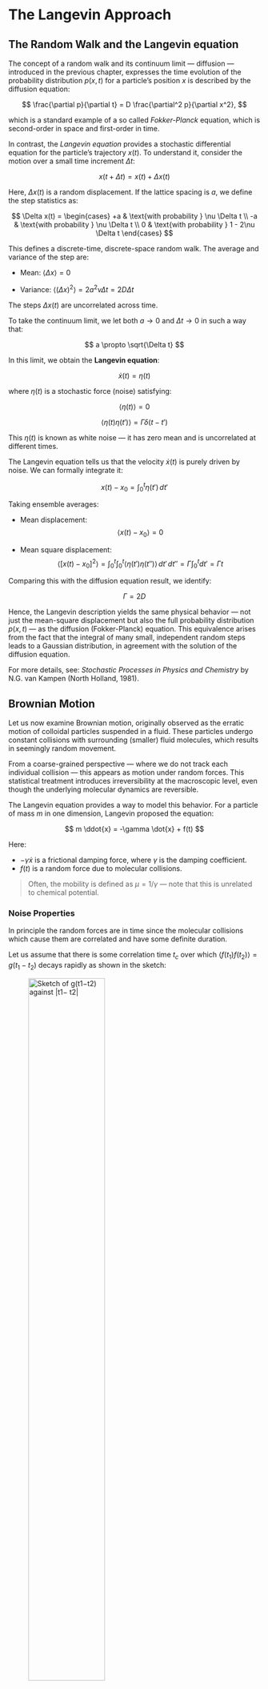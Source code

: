 # The Langevin Approach

## The Random Walk and the Langevin equation

The concept of a random walk and its continuum limit — diffusion — introduced in the previous chapter, expresses the time evolution of the probability distribution $p(x, t)$ for a particle's position $x$ is described by the diffusion equation:

$$
\frac{\partial p}{\partial t} = D \frac{\partial^2 p}{\partial x^2},
$$

which is a standard example of a so called *Fokker-Planck* equation, which is second-order in space and first-order in time.

In contrast, the *Langevin equation* provides a stochastic differential equation for the particle’s trajectory $x(t)$. 
To understand it, consider the motion over a small time increment $\Delta t$:

$$
x(t + \Delta t) = x(t) + \Delta x(t)
$$

Here, $\Delta x(t)$ is a random displacement. If the lattice spacing is $a$, we define the step statistics as:

$$
\Delta x(t) = 
\begin{cases}
+a & \text{with probability } \nu \Delta t \\
-a & \text{with probability } \nu \Delta t \\
0 & \text{with probability } 1 - 2\nu \Delta t
\end{cases}
$$

This defines a discrete-time, discrete-space random walk. The average and variance of the step are:

* Mean: $\langle \Delta x \rangle = 0$

* Variance: $\langle (\Delta x)^2 \rangle = 2 a^2 \nu \Delta t = 2D \Delta t$

The steps $\Delta x(t)$ are uncorrelated across time.

To take the continuum limit, we let both $a \to 0$ and $\Delta t \to 0$ in such a way that:

$$
a \propto \sqrt{\Delta t}
$$

In this limit, we obtain the **Langevin equation**:

$$
\dot{x}(t) = \eta(t)
$$

where $\eta(t)$ is a stochastic force (noise) satisfying:

$$
\langle \eta(t) \rangle = 0
$$

$$
\langle \eta(t) \eta(t') \rangle = \Gamma \delta(t - t')
$$

This $\eta(t)$ is known as white noise — it has zero mean and is uncorrelated at different times.

The Langevin equation tells us that the velocity $\dot{x}(t)$ is purely driven by noise. We can formally integrate it:

$$
x(t) - x_0 = \int_0^t \eta(t')\, dt'
$$

Taking ensemble averages:

* Mean displacement:
  $$
  \langle x(t) - x_0 \rangle = 0
  $$

* Mean square displacement:
  $$
  \langle [x(t) - x_0]^2 \rangle = \int_0^t \int_0^t \langle \eta(t') \eta(t'') \rangle\, dt'\, dt'' = \Gamma \int_0^t dt' = \Gamma t
  $$

Comparing this with the diffusion equation result, we identify:

$$
\Gamma = 2D
$$

Hence, the Langevin description yields the same physical behavior — not just the mean-square displacement but also the full probability distribution $p(x, t)$ — as the diffusion (Fokker-Planck) equation. This equivalence arises from the fact that the integral of many small, independent random steps leads to a Gaussian distribution, in agreement with the solution of the diffusion equation.

For more details, see: *Stochastic Processes in Physics and Chemistry* by N.G. van Kampen (North Holland, 1981).

## Brownian Motion

Let us now examine Brownian motion, originally observed as the erratic motion of colloidal particles suspended in a fluid. These particles undergo constant collisions with surrounding (smaller) fluid molecules, which results in seemingly random movement.

From a coarse-grained perspective — where we do not track each individual collision — this appears as motion under random forces. This statistical treatment introduces irreversibility at the macroscopic level, even though the underlying molecular dynamics are reversible.

The Langevin equation provides a way to model this behavior. For a particle of mass $m$ in one dimension, Langevin proposed the equation:

$$
m \ddot{x} = -\gamma \dot{x} + f(t)
$$

Here:

* $-\gamma \dot{x}$ is a frictional damping force, where $\gamma$ is the damping coefficient.
* $f(t)$ is a random force due to molecular collisions.

> Often, the mobility is defined as $\mu = 1/\gamma$ — note that this is unrelated to chemical potential.


### Noise Properties

In principle the random forces are \textit{correlated} in time since the molecular collisions which cause them are correlated and have some definite duration. 


Let us assume that there is some correlation time $t_c$ over which $\langle f(t_1) f(t_2) \rangle = g(t_1 - t_2)$ decays rapidly as shown in the sketch:

![Sketch of $g(t1−t2)$ against $|t1− t2|$](Figs/autocorrelate.png){#fig-autocorrelate
width=60%} 

Then as long as we consider timescales $\gg t_c$ we can safely replace $g(t_1 - t_2)$ by a delta function. Thus  we can approximate the noise by

$$
\langle f(t) \rangle = 0
$$

$$
\langle f(t_1) f(t_2) \rangle = \Gamma \delta(t_1 - t_2)
$$

Such uncorrelated noise is known as "white noise".

### Solving the Langevin Equation (Velocity)

Let’s set $m = 1$ for simplicity and solve the equation:

$$
\dot{v} + \gamma v = f(t)
$$

We apply an integrating factor:

$$
\frac{d}{dt} \left[ v e^{\gamma t} \right] = e^{\gamma t} f(t)
$$

Integrating both sides:

$$
v(t) = v_0 e^{-\gamma t} + \int_0^t e^{-\gamma (t - t')} f(t')\, dt'
$$

Taking the average:

$$
\langle v(t) \rangle = v_0 e^{-\gamma t}
$$

Thus:

* At short times: ($\gamma t \ll 1$): $\langle v \rangle \approx v_0$ ie. friction is negligible.
* At long times: ($\gamma t \gg 1$): $\langle v \rangle \to 0$ ie. the system loses memory of the initial velocity.


### Mean-Square Velocity

We now compute:

$$
\langle v(t)^2 \rangle = v_0^2 e^{-2\gamma t} + \Gamma \int_0^t e^{-2\gamma (t - t')} dt' = v_0^2 e^{-2\gamma t} + \frac{\Gamma}{2\gamma} \left(1 - e^{-2\gamma t} \right)
$$

Implying that at

* Short times: $\langle v^2 \rangle \approx v_0^2$
* Long times: $\langle v^2 \rangle \to \Gamma / (2\gamma)$

At equilibrium, the equipartition theorem gives:

$$
\frac{1}{2} m \langle v^2 \rangle = \frac{1}{2} k_B T
$$

Using this to identify $\Gamma$:

$$
\Gamma = 2 \gamma k_B T
$$

This important result relates the noise strength to the damping and temperature — they have the same microscopic origin (molecular collisions).


### Mean-Square Displacement

We now integrate $v(t)$ again to get position $x(t)$ (with $m = 1$):

Using the result above and substituting $\Gamma = 2\gamma k_B T$, we find:

$$
\langle [x(t) - x_0]^2 \rangle = \frac{(v_0^2 - k_B T)}{\gamma^2} (1 - e^{-\gamma t})^2 + \frac{2 k_B T}{\gamma} \left[ t - \frac{1 - e^{-\gamma t}}{\gamma} \right]
$$

Limiting behaviors:

* Short times: ($\gamma t \ll 1$):

  $$
  \langle [x(t) - x_0]^2 \rangle \approx v_0^2 t^2
  $$

  (correspinding to *ballistic* motion)

* Long time ($\gamma t \gg 1$): 

  $$
  \langle [x(t) - x_0]^2 \rangle \approx \frac{2 k_B T}{\gamma} t
  $$

  (corresponding to *diffusive motion*)

The effective diffusion constant is:

$$
D = \frac{k_B T}{\gamma}
$$

This is the **Einstein relation**, connecting the rate of diffusion to temperature and damping.
 It is useful as it allows an explicit expression for the diffusion
constant if one knows $\gamma$. A famous example is a sphere: the equation for fluid flow past a moving
sphere may be solved and yields  $\gamma=6\pi\eta a$ where $a$ is the radius of the sphere and here $\eta$ is
the fluid viscosity. This gives

$$
D=\frac{6\pi\eta a}{kT}
$$
which is the **Stokes-Einstein** formula for the diffusion constant of a colloidal particle.


### External Forces and Mobility

Now consider a charged particle with charge $q$ under an external electric field $E$. The Langevin equation becomes:

$$
m \dot{v} = -\gamma v + qE
$$

At long times, the particle reaches a steady drift velocity:

$$
\langle v \rangle = \frac{qE}{\gamma} = \frac{qED}{k_B T}
$$

Defining the mobility $\mu$ by $\langle v \rangle = \mu qE$, we get the **Nernst-Einstein relation**:

$$
\mu = \frac{D}{k_B T}
$$

This relation connects the response of a system to an external perturbation (mobility) with its internal fluctuations (diffusivity).


### Molecular Dynamics simulation of Brownian motion for a colloid particle in a liquid suspension

{{< video Movies/diffusion_evolution.mp4 >}}


```python
#| echo: true
#| eval: false
#| code-fold: true
#| code-summary: "Show python code"
import numpy as np
import matplotlib.pyplot as plt
import matplotlib.animation as animation
from numba import njit

# Parameters
n_fluid = 300
box_size = 20.0
n_steps = 10000
sigma_f = 1.0
sigma_c = 10.0
epsilon = 0.05
mass_f = 1.0
mass_c = 2.0
dt = 1e-5
dt_e = 1e-5

# Echo the parameter values
print("Simulation Parameters:")
print(f"n_fluid = {n_fluid}")
print(f"box_size = {box_size}")
print(f"n_steps = {n_steps}")
print(f"sigma_f = {sigma_f}")
print(f"sigma_c = {sigma_c}")
print(f"epsilon = {epsilon}")
print(f"mass_f = {mass_f}")
print(f"mass_c = {mass_c}")
print(f"dt = {dt}")
 
 # Derived quantities

sigma_f6 = sigma_f ** 6
sigma_f12 = sigma_f **12
sigma_cf = 0.5 * (sigma_f + sigma_c)
sigma_cf6 = sigma_cf ** 6
sigma_cf12 = sigma_cf ** 12

np.random.seed(42)

# Safe initialization to avoid overlaps with colloid and other fluid particles
def initialize_fluid_positions(n_fluid, box_size, sigma_f, sigma_c, colloid_pos, min_dist_factor=0.85):
    min_dist_ff = min_dist_factor * sigma_f
    min_dist_cf = min_dist_factor * 0.5 * (sigma_f + sigma_c)
    positions = []
    max_attempts = 20000

    for _ in range(n_fluid):
        for attempt in range(max_attempts):
            trial = np.random.rand(2) * box_size
            too_close = False

            # Check distance to colloid center
            if np.linalg.norm(trial - colloid_pos[0]) < min_dist_cf:
                too_close = True

            # Check distances to already placed fluid particles
            for existing in positions:
                if np.linalg.norm(trial - existing) < min_dist_ff:
                    too_close = True
                    break

            if not too_close:
                positions.append(trial)
                break
        else:
            raise RuntimeError("Failed to place a fluid particle without overlap after many attempts.")
    
    return np.array(positions)

colloid_pos = np.array([[box_size / 2, box_size / 2]])
fluid_pos = initialize_fluid_positions(n_fluid, box_size, sigma_f, sigma_c, colloid_pos)
fluid_vel = (np.random.rand(n_fluid, 2) - 0.5)
colloid_vel = np.zeros((1, 2))

@njit
def compute_forces_numba(fluid_pos, colloid_pos, sigma_cf6, sigma_cf12, sigma_f6, sigma_f12, epsilon, box_size, n_fluid):
    forces_f = np.zeros_like(fluid_pos)
    force_c = np.zeros_like(colloid_pos)

    for i in range(n_fluid):
        # Fluid-colloid interaction
        rij = fluid_pos[i] - colloid_pos[0]
        rij -= box_size * np.round(rij / box_size)
        dist2 = np.dot(rij, rij)
        if dist2 < (2.5 ** 2) * ((sigma_cf6 ** (1/6)) ** 2) and dist2 > 1e-10:
            r2 = dist2
            r6 = r2 ** 3
            r12 = r6 ** 2
            fmag = 48 * epsilon * ((sigma_cf12 / r12) - 0.5 * (sigma_cf6 / r6)) / r2
            fvec = fmag * rij
            forces_f[i] += fvec
            force_c[0] -= fvec

        for j in range(i + 1, n_fluid):
            rij = fluid_pos[i] - fluid_pos[j]
            rij -= box_size * np.round(rij / box_size)
            dist2 = np.dot(rij, rij)
            if dist2 < (2.5 ** 2) * ((sigma_f6 ** (1/6)) ** 2) and dist2 > 1e-10:
                r2 = dist2
                r6 = r2 ** 3
                r12 = r6 ** 2
                fmag = 48 * epsilon * ((sigma_f12 / r12) - 0.5 * (sigma_f6 / r6)) / r2
                fvec = fmag * rij
                forces_f[i] += fvec
                forces_f[j] -= fvec

    return forces_f, force_c

    fluid_history = []
colloid_history = []
forces_f, force_c = compute_forces_numba(fluid_pos, colloid_pos, sigma_cf6, sigma_cf12, sigma_f6, sigma_f12, epsilon, box_size, n_fluid)

n_equilibration = 2000  # Number of steps to equilibrate before tracking

# Equilibration phase (no history recorded)

for step in range(n_equilibration):
    fluid_pos += fluid_vel * dt_e + 0.5 * forces_f / mass_f * dt**2
    colloid_pos += colloid_vel * dt_e + 0.5 * force_c / mass_c * dt**2
    fluid_pos %= box_size
    colloid_pos %= box_size
    new_forces_f, new_force_c = compute_forces_numba(fluid_pos, colloid_pos, sigma_cf6, sigma_cf12, sigma_f6, sigma_f12, epsilon, box_size, n_fluid)
    fluid_vel += 0.5 * (forces_f + new_forces_f) / mass_f * dt_e
    colloid_vel += 0.5 * (force_c + new_force_c) / mass_c * dt_e
    forces_f = new_forces_f
    force_c = new_force_c
    # if step < 10:  # Log only the first few steps
    #     force_mag = np.linalg.norm(force_c[0])
    #     print(f"Step {step:3d} | Colloid Pos: {colloid_pos[0]} | Vel: {colloid_vel[0]} | |F|: {force_mag:.4e}")

# Production phase (history recorded)

for step in range(n_steps):
    fluid_pos += fluid_vel * dt + 0.5 * forces_f / mass_f * dt**2
    colloid_pos += colloid_vel * dt + 0.5 * force_c / mass_c * dt**2
    fluid_pos %= box_size
    colloid_pos %= box_size
    new_forces_f, new_force_c = compute_forces_numba(fluid_pos, colloid_pos, sigma_cf6, sigma_cf12, sigma_f6, sigma_f12, epsilon, box_size, n_fluid)
    fluid_vel += 0.5 * (forces_f + new_forces_f) / mass_f * dt
    colloid_vel += 0.5 * (force_c + new_force_c) / mass_c * dt
    forces_f = new_forces_f
    force_c = new_force_c
    if step % 10 == 0:
        fluid_history.append(fluid_pos.copy())
        colloid_history.append(colloid_pos.copy())

fig, ax = plt.subplots()
# Calculate figure and plot scale parameters
fig_width_inch = fig.get_size_inches()[0]
dpi = fig.dpi
axis_length_pt = fig_width_inch * dpi
marker_scale = 0.1  # Scale factor for visibility
fluid_marker_size = (marker_scale * axis_length_pt / box_size) ** 2
colloid_marker_size = 0.7*(marker_scale * sigma_c / sigma_f * axis_length_pt / box_size) ** 2
fluid_scatter = ax.scatter([], [], s=fluid_marker_size, c='blue')
colloid_scatter = ax.scatter([], [], s=colloid_marker_size, c='red')
trajectory, = ax.plot([], [], 'r--', linewidth=1, alpha=0.5)
ax.set_xlim(0, box_size)
ax.set_ylim(0, box_size)
ax.set_xticks([])
ax.set_yticks([])
ax.set_xticklabels([])
ax.set_yticklabels([])
ax.set_aspect('equal')
colloid_traj = []

def init():
    empty_offsets = np.empty((0, 2))
    fluid_scatter.set_offsets(empty_offsets)
    colloid_scatter.set_offsets(empty_offsets)
    trajectory.set_data([], [])
    return fluid_scatter, colloid_scatter, trajectory

def update(frame):
    fluid_scatter.set_offsets(fluid_history[frame])
    colloid_scatter.set_offsets(colloid_history[frame])
    colloid_traj.append(colloid_history[frame][0])
    traj_array = np.array(colloid_traj)
    trajectory.set_data(traj_array[:, 0], traj_array[:, 1])
    return fluid_scatter, colloid_scatter, trajectory

ani = animation.FuncAnimation(fig, update, frames=len(fluid_history), init_func=init, blit=True, interval=20)
ani.save("brownian_colloid.mp4", writer="ffmpeg", fps=30)
print("Simulation complete. Video saved as 'brownian_colloid.mp4'.")


```